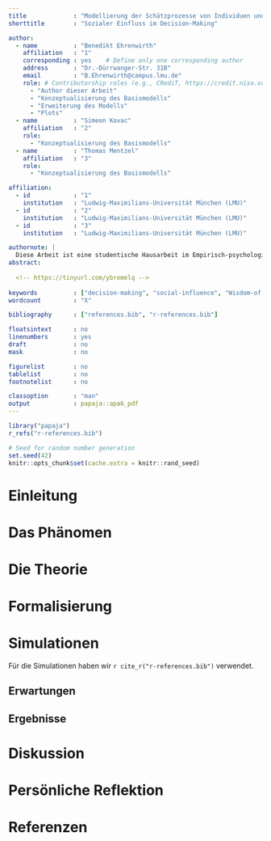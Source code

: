 ```yaml
---
title             : "Modellierung der Schätzprozesse von Individuen und Gruppen: Auswirkungen der Gabe von sozialer Information auf die Schätzgenauigkeit"
shorttitle        : "Sozialer Einfluss im Decision-Making"

author: 
  - name          : "Benedikt Ehrenwirth"
    affiliation   : "1"
    corresponding : yes    # Define only one corresponding author
    address       : "Dr.-Dürrwanger-Str. 31B"
    email         : "B.Ehrenwirth@campus.lmu.de"
    role: # Contributorship roles (e.g., CRediT, https://credit.niso.org/)
      - "Author dieser Arbeit"
      - "Konzeptualisierung des Basismodells"
      - "Erweiterung des Modells"
      - "Plots"
  - name          : "Simeon Kovac"
    affiliation   : "2"
    role:
      - "Konzeptualisierung des Basismodells"
  - name          : "Thomas Mentzel"
    affiliation   : "3"
    role:
      - "Konzeptualisierung des Basismodells"

affiliation:
  - id            : "1"
    institution   : "Ludwig-Maximilians-Universität München (LMU)"
  - id            : "2"
    institution   : "Ludwig-Maximilians-Universität München (LMU)"
  - id            : "3"
    institution   : "Ludwig-Maximilians-Universität München (LMU)"

authornote: |
  Diese Arbeit ist eine studentische Hausarbeit im Empirisch-psychologischen Praktikum “Formale Modellierung in der Psychologie”. Der Author dieser Arbeit ist Benedikt Ehrenwirth.
abstract:
  
  <!-- https://tinyurl.com/ybremelq -->
  
keywords          : ["decision-making", "social-influence", "Wisdom-of-crowds", "estimation-accuracy"]
wordcount         : "X"

bibliography      : ["references.bib", "r-references.bib"]

floatsintext      : no
linenumbers       : yes
draft             : no
mask              : no

figurelist        : no
tablelist         : no
footnotelist      : no

classoption       : "man"
output            : papaja::apa6_pdf
---
```


```r
library("papaja")
r_refs("r-references.bib")
```

```r
# Seed for random number generation
set.seed(42)
knitr::opts_chunk$set(cache.extra = knitr::rand_seed)
```

# Einleitung

# Das Phänomen

# Die Theorie

# Formalisierung

# Simulationen
Für die Simulationen haben wir `r cite_r("r-references.bib")` verwendet.

## Erwartungen

## Ergebnisse

# Diskussion

# Persönliche Reflektion


\newpage

# Referenzen

::: {#refs custom-style="Bibliography"}
:::
